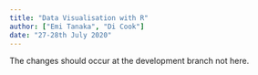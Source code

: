 ```yaml
---
title: "Data Visualisation with R"
author: ["Emi Tanaka", "Di Cook"]
date: "27-28th July 2020"
---
```



The changes should occur at the development branch not here. 

